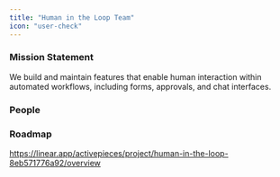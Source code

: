 ```yaml
---
title: "Human in the Loop Team"
icon: "user-check"
---
```


### Mission Statement

We build and maintain features that enable human interaction within automated workflows, including forms, approvals, and chat interfaces.

### People

<CardGroup col={3}>

</CardGroup>

### Roadmap
https://linear.app/activepieces/project/human-in-the-loop-8eb571776a92/overview